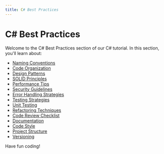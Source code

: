```yaml
---
title: C# Best Practices
---
```


# C# Best Practices

Welcome to the C# Best Practices section of our C# tutorial. In this section, you'll learn about:

- [Naming Conventions](./0-c-sharp-naming-conventions.mdx)
- [Code Organization](./1-c-sharp-code-organization.mdx)
- [Design Patterns](./2-c-sharp-design-patterns.mdx)
- [SOLID Principles](./3-c-sharp-solid-principles.mdx)
- [Performance Tips](./4-c-sharp-performance-tips.mdx)
- [Security Guidelines](./5-c-sharp-security-guidelines.mdx)
- [Error Handling Strategies](./6-c-sharp-error-handling-strategies.mdx)
- [Testing Strategies](./7-c-sharp-testing-strategies.mdx)
- [Unit Testing](./8-c-sharp-unit-testing.mdx)
- [Refactoring Techniques](./9-c-sharp-refactoring-techniques.mdx)
- [Code Review Checklist](./10-c-sharp-code-review-checklist.mdx)
- [Documentation](./11-c-sharp-documentation.mdx)
- [Code Style](./12-c-sharp-code-style.mdx)
- [Project Structure](./13-c-sharp-project-structure.mdx)
- [Versioning](./14-c-sharp-versioning.mdx)

Have fun coding!